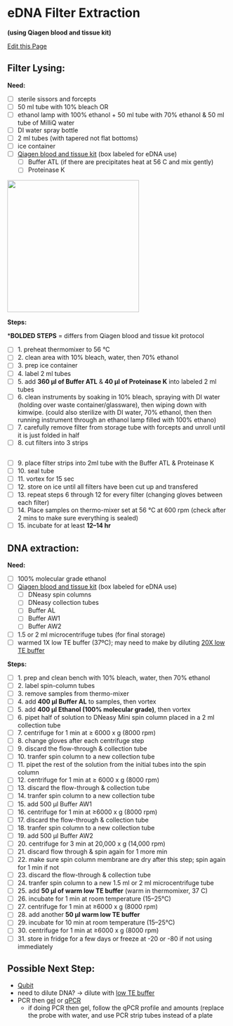 # eDNA Filter Extraction 

**(using Qiagen blood and tissue kit)**

[Edit this Page](https://github.com/remygatins/GatinsLab/blob/main/lab_molec_eDNA_extraction.qmd)

## Filter Lysing:

**Need:**

- [ ] sterile sissors and forcepts
- [ ] 50 ml tube with 10% bleach OR 
- [ ] ethanol lamp with 100% ethanol + 50 ml tube with 70% ethanol & 50 ml tube of MilliQ water
- [ ] DI water spray bottle
- [ ] 2 ml tubes (with tapered not flat bottoms)
- [ ] ice container
- [ ] [Qiagen blood and tissue kit](https://www.qiagen.com/us/products/discovery-and-translational-research/dna-rna-purification/dna-purification/genomic-dna/dneasy-blood-and-tissue-kit?catno=69506) (box labeled for eDNA use)
  - [ ] Buffer ATL (if there are precipitates heat at 56 C and mix gently)
  - [ ] Proteinase K

<img width="300" alt="" src="pictures/eDNAextraction_kit.jpeg">

**Steps:**

***BOLDED STEPS** = differs from Qiagen blood and tissue kit protocol

- [ ] 1. preheat thermomixer to 56 °C
- [ ] 2. clean area with 10% bleach, water, then 70% ethanol
- [ ] 3. prep ice container
- [ ] 4. label 2 ml tubes
- [ ] 5. add **360 µl of Buffer ATL** & **40 µl of Proteinase K** into labeled 2 ml tubes
- [ ] 6. clean instruments by soaking in 10% bleach, spraying with DI water (holding over waste container/glassware), then wiping down with kimwipe. (could also sterilize with DI water, 70% ethanol, then then running instrument through an ethanol lamp filled with 100% ethano)
- [ ] 7. carefully remove filter from storage tube with forcepts and unroll until it is just folded in half
- [ ] 8. cut filters into 3 strips

<img width="" alt="" src="pictures/eDNAextraction_filter.jpeg">

- [ ] 9. place filter strips into 2ml tube with the Buffer ATL & Proteinase K
- [ ] 10. seal tube
- [ ] 11. vortex for 15 sec
- [ ] 12. store on ice until all filters have been cut up and transfered
- [ ] 13. repeat steps 6 through 12 for every filter (changing gloves between each filter)
- [ ] 14. Place samples on thermo-mixer set at 56 °C at 600 rpm (check after 2 mins to make sure everything is sealed)
- [ ] 15. incubate for at least **12–14 hr**

## DNA extraction:

**Need:**

- [ ] 100% molecular grade ethanol
- [ ] [Qiagen blood and tissue kit](https://www.qiagen.com/us/products/discovery-and-translational-research/dna-rna-purification/dna-purification/genomic-dna/dneasy-blood-and-tissue-kit?catno=69506) (box labeled for eDNA use)
  - [ ] DNeasy spin columns
  - [ ] DNeasy collection tubes
  - [ ] Buffer AL
  - [ ] Buffer AW1
  - [ ] Buffer AW2
- [ ] 1.5 or 2 ml microcentrifuge tubes (for final storage)
- [ ] warmed 1X low TE buffer (37ºC); may need to make by diluting [20X low TE buffer](https://remygatins.github.io/GatinsLabProtocols/lab_molec_low_te_buffer.html)

**Steps:**

- [ ] 1. prep and clean bench with 10% bleach, water, then 70% ethanol
- [ ] 2. label spin-column tubes
- [ ] 3. remove samples from thermo-mixer
- [ ] 4. add **400 μl Buffer AL** to samples, then vortex
- [ ] 5. add **400 μl Ethanol (100% molecular grade)**, then vortex
- [ ] 6. pipet half of solution to DNeasy Mini spin column placed in a 2 ml collection tube
- [ ] 7. centrifuge for 1 min at ≥ 6000 x g (8000 rpm)
- [ ] 8. change gloves after each centrifuge step
- [ ] 9. discard the flow-through & collection tube
- [ ] 10. tranfer spin column to a new collection tube
- [ ] 11. pipet the rest of the solution from the initial tubes into the spin column
- [ ] 12. centrifuge for 1 min at ≥ 6000 x g (8000 rpm)
- [ ] 13. discard the flow-through & collection tube
- [ ] 14. tranfer spin column to a new collection tube
- [ ] 15. add 500 μl Buffer AW1
- [ ] 16. centrifuge for 1 min at ≥6000 x g (8000 rpm)
- [ ] 17. discard the flow-through & collection tube
- [ ] 18. tranfer spin column to a new collection tube
- [ ] 19. add 500 μl Buffer AW2
- [ ] 20. centrifuge for 3 min at 20,000 x g (14,000 rpm)
- [ ] 21. discard flow through & spin again for 1 more min
- [ ] 22. make sure spin column membrane are dry after this step; spin again for 1 min if not
- [ ] 23. discard the flow-through & collection tube
- [ ] 24. tranfer spin column to a new 1.5 ml or 2 ml microcentrifuge tube
- [ ] 25. add **50 μl of warm low TE buffer** (warm in thermomixer, 37 C)
- [ ] 26. incubate for 1 min at room temperature (15–25°C)
- [ ] 27. centrifuge for 1 min at ≥6000 x g (8000 rpm)
- [ ] 28. add another **50 μl warm low TE buffer**
- [ ] 29. incubate for 10 min at room temperature (15–25°C)
- [ ] 30. centrifuge for 1 min at ≥6000 x g (8000 rpm)
- [ ] 31. store in fridge for a few days or freeze at -20 or -80 if not using immediately 

## Possible Next Step:

- [Qubit](https://remygatins.github.io/GatinsLabProtocols/lab_equip_qubit.html)
- need to dilute DNA? -> dilute with [low TE buffer](https://remygatins.github.io/GatinsLabProtocols/lab_molec_low_te_buffer.html)
- PCR then [gel](https://remygatins.github.io/GatinsLabProtocols/lab_molec_gel_electrophoresis.html) or [qPCR](https://remygatins.github.io/GatinsLabProtocols/lab_molec_eDNA_qpcr.html)
  - if doing PCR then gel, follow the qPCR profile and amounts (replace the probe with water, and use PCR strip tubes instead of a plate
